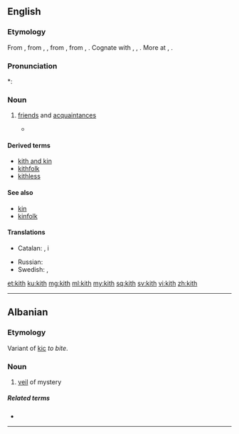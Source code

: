 ==English==

===Etymology===
From {{etyl|enm|en}} {{m|enm|kith||kinsmen, relations}}, from {{etyl|ang|en}} {{m|ang|cȳþþ}}, {{m|ang|cȳþþu||kinship, kinsfolk, relations}}, from {{etyl|gem-pro|en}} {{m|gem-pro|*kunþiþō||knowledge, acquaintance}}, from {{etyl|ine-pro|en}} {{m|ine-pro|*ǵenh₃-}}, {{m|ine-pro|*ǵneh₃-||to know}}. Cognate with {{etyl|goh|-}} {{m|goh|kundida||kith}}, {{m|goh|kundī||knowledge}}, {{etyl|got|-}} {{m|got|𐌺𐌿𐌽𐌸𐌹||knowledge}}. More at {{l|en|couth}}, {{l|en|-th}}.

===Pronunciation===
*: {{rhymes|ɪθ|lang=en}}

===Noun===
{{en-noun|-|s}}

# {{context|archaic or obsolete|lang=en}} [[friend]]s and [[acquaintance]]s
#* {{quote-web
|date=2000-08-03
|year=
|first=
|last=
|author=Michael Kelly
|authorlink=
|title=New Hope For Nice Guys
|site=Orlando Sentinel
|url=http://articles.orlandosentinel.com/2000-08-03/news/0008030095_1_gore-democratic-party-clinton
|archiveorg=
|accessdate=2013-04-06
|passage=The demography-crossing thing that undergirds this election year, I think, is a strong, broad desire to punish Clinton and his '''kith''' with a denial of further power.
}}

====Derived terms====
* [[kith and kin]]
* [[kithfolk]]
* [[kithless]]

====See also====
* [[kin]]
* [[kinfolk]]

====Translations====
{{trans-top|friends and acquaintances}}
* Catalan: {{t+|ca|conegut|alt=coneguts|m-p}}, {{t+|ca|amistat|alt=amistats|f-p}} i {{t|ca|parentela|f}}
{{trans-mid}}
* Russian: {{t|ru|[[друг|друзья́]] и [[знакомый|знако́мые]]|p}}
* Swedish: {{t+|sv|vänner|c-p}}, {{t+|sv|bekanta|c-p}}
{{trans-bottom}}

[[et:kith]]
[[ku:kith]]
[[mg:kith]]
[[ml:kith]]
[[my:kith]]
[[sq:kith]]
[[sv:kith]]
[[vi:kith]]
[[zh:kith]]

----

==Albanian==

===Etymology===
Variant of [[kic]] ''to bite''.

===Noun===
{{sq-noun|m}}

# [[veil]] of mystery

=====Related terms=====
* {{l|sq|kic}}

----